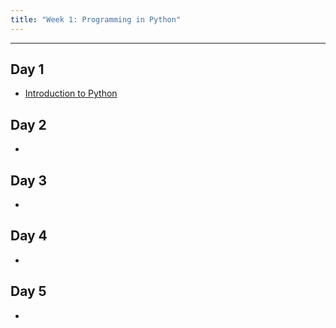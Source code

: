 ```yaml
---
title: "Week 1: Programming in Python"
---
```


---

## Day 1

* [Introduction to Python](https://github.com/jlgrons/CELEHS-DSinA/blob/main/Week_1_Materials/python_intro.ipynb)

## Day 2

* 

## Day 3

* 

## Day 4

* 

## Day 5

* 